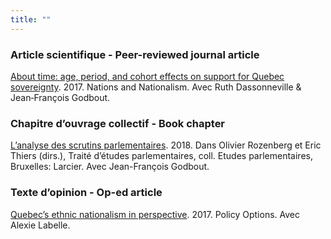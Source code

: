 ```yaml
---
title: ""
---
```



### Article scientifique - Peer-reviewed journal article

[About time: age, period, and cohort effects on support for Quebec sovereignty](https://onlinelibrary.wiley.com/doi/pdf/10.1111/nana.12378). 2017. Nations and Nationalism. Avec Ruth Dassonneville & Jean‐François Godbout.


### Chapitre d'ouvrage collectif - Book chapter

[L'analyse des scrutins parlementaires](https://www.larciergroup.com/fr/traite-d-etudes-parlementaires-2018-9782802760481.html). 2018. Dans Olivier Rozenberg et Eric Thiers (dirs.), Traité d'études parlementaires, coll. Etudes parlementaires, Bruxelles: Larcier. Avec Jean-François Godbout.


### Texte d'opinion - Op-ed article

[Quebec’s ethnic nationalism in perspective](http://policyoptions.irpp.org/magazines/february-2017/quebecs-ethnic-nationalism-in-perspective/). 2017. Policy Options. Avec Alexie Labelle.
